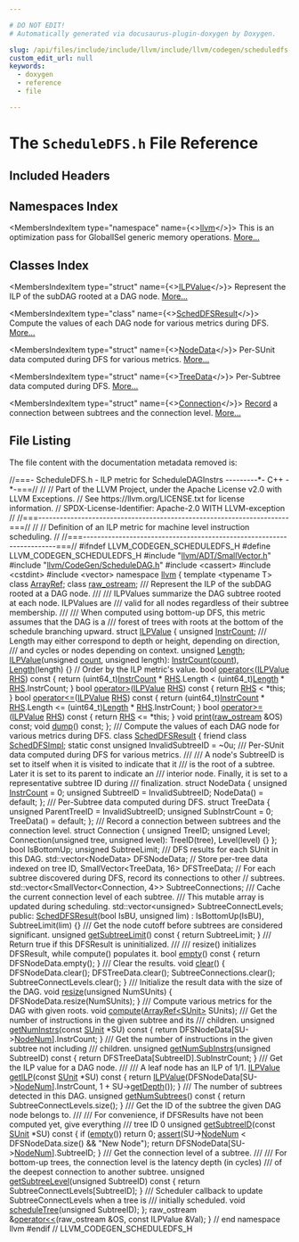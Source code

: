 ```yaml
---

# DO NOT EDIT!
# Automatically generated via docusaurus-plugin-doxygen by Doxygen.

slug: /api/files/include/include/llvm/include/llvm/codegen/scheduledfs-h
custom_edit_url: null
keywords:
  - doxygen
  - reference
  - file

---
```





# The `ScheduleDFS.h` File Reference

<DoxygenPage pluginConfig={pluginConfig}>



## Included Headers

<IncludesList>
<IncludesListItem
  filePath="llvm/ADT/SmallVector.h"
  permalink="/docs/api/files/include/include/llvm/include/llvm/adt/smallvector-h"
  isLocal="true" />
<IncludesListItem
  filePath="llvm/CodeGen/ScheduleDAG.h"
  permalink="/docs/api/files/include/include/llvm/include/llvm/codegen/scheduledag-h"
  isLocal="true" />
<IncludesListItem
  filePath="cassert"
  permalink=""
  isLocal="false" />
<IncludesListItem
  filePath="cstdint"
  permalink=""
  isLocal="false" />
<IncludesListItem
  filePath="vector"
  permalink=""
  isLocal="false" />
</IncludesList>

## Namespaces Index

<MembersIndex>

<MembersIndexItem
  type="namespace"
  name={<><a href="/docs/api/namespaces/llvm">llvm</a></>}>
This is an optimization pass for GlobalISel generic memory operations. <a href="/docs/api/namespaces/llvm/#details">More...</a>
</MembersIndexItem>

</MembersIndex>

## Classes Index

<MembersIndex>

<MembersIndexItem
  type="struct"
  name={<><a href="/docs/api/structs/llvm/ilpvalue">ILPValue</a></>}>
Represent the ILP of the subDAG rooted at a DAG node. <a href="/docs/api/structs/llvm/ilpvalue/#details">More...</a>
</MembersIndexItem>

<MembersIndexItem
  type="class"
  name={<><a href="/docs/api/classes/llvm/scheddfsresult">SchedDFSResult</a></>}>
Compute the values of each DAG node for various metrics during DFS. <a href="/docs/api/classes/llvm/scheddfsresult/#details">More...</a>
</MembersIndexItem>

<MembersIndexItem
  type="struct"
  name={<><a href="/docs/api/structs/llvm/scheddfsresult/nodedata">NodeData</a></>}>
Per-SUnit data computed during DFS for various metrics. <a href="/docs/api/structs/llvm/scheddfsresult/nodedata/#details">More...</a>
</MembersIndexItem>

<MembersIndexItem
  type="struct"
  name={<><a href="/docs/api/structs/llvm/scheddfsresult/treedata">TreeData</a></>}>
Per-Subtree data computed during DFS. <a href="/docs/api/structs/llvm/scheddfsresult/treedata/#details">More...</a>
</MembersIndexItem>

<MembersIndexItem
  type="struct"
  name={<><a href="/docs/api/structs/llvm/scheddfsresult/connection">Connection</a></>}>
<a href="/docs/api/classes/llvm/record">Record</a> a connection between subtrees and the connection level. <a href="/docs/api/structs/llvm/scheddfsresult/connection/#details">More...</a>
</MembersIndexItem>

</MembersIndex>


## File Listing

The file content with the documentation metadata removed is:

<ProgramListing>

<Link id="l00001" /><CodeLine lineNumber="1"><Highlight kind="comment">//===- ScheduleDFS.h - ILP metric for ScheduleDAGInstrs ---------&#42;- C++ -&#42;-===//</Highlight><Highlight kind="normal"></Highlight></CodeLine>
<Link id="l00002" /><CodeLine lineNumber="2"><Highlight kind="normal"></Highlight><Highlight kind="comment">//</Highlight><Highlight kind="normal"></Highlight></CodeLine>
<Link id="l00003" /><CodeLine lineNumber="3"><Highlight kind="normal"></Highlight><Highlight kind="comment">// Part of the LLVM Project, under the Apache License v2.0 with LLVM Exceptions.</Highlight><Highlight kind="normal"></Highlight></CodeLine>
<Link id="l00004" /><CodeLine lineNumber="4"><Highlight kind="normal"></Highlight><Highlight kind="comment">// See https://llvm.org/LICENSE.txt for license information.</Highlight><Highlight kind="normal"></Highlight></CodeLine>
<Link id="l00005" /><CodeLine lineNumber="5"><Highlight kind="normal"></Highlight><Highlight kind="comment">// SPDX-License-Identifier: Apache-2.0 WITH LLVM-exception</Highlight><Highlight kind="normal"></Highlight></CodeLine>
<Link id="l00006" /><CodeLine lineNumber="6"><Highlight kind="normal"></Highlight><Highlight kind="comment">//</Highlight><Highlight kind="normal"></Highlight></CodeLine>
<Link id="l00007" /><CodeLine lineNumber="7"><Highlight kind="normal"></Highlight><Highlight kind="comment">//===----------------------------------------------------------------------===//</Highlight><Highlight kind="normal"></Highlight></CodeLine>
<Link id="l00008" /><CodeLine lineNumber="8"><Highlight kind="normal"></Highlight><Highlight kind="comment">//</Highlight><Highlight kind="normal"></Highlight></CodeLine>
<Link id="l00009" /><CodeLine lineNumber="9"><Highlight kind="normal"></Highlight><Highlight kind="comment">// Definition of an ILP metric for machine level instruction scheduling.</Highlight><Highlight kind="normal"></Highlight></CodeLine>
<Link id="l00010" /><CodeLine lineNumber="10"><Highlight kind="normal"></Highlight><Highlight kind="comment">//</Highlight><Highlight kind="normal"></Highlight></CodeLine>
<Link id="l00011" /><CodeLine lineNumber="11"><Highlight kind="normal"></Highlight><Highlight kind="comment">//===----------------------------------------------------------------------===//</Highlight><Highlight kind="normal"></Highlight></CodeLine>
<Link id="l00012" /><CodeLine lineNumber="12"><Highlight kind="normal"></Highlight></CodeLine>
<Link id="l00013" /><CodeLine lineNumber="13"><Highlight kind="normal"></Highlight><Highlight kind="preprocessor">#ifndef LLVM&#95;CODEGEN&#95;SCHEDULEDFS&#95;H</Highlight><Highlight kind="normal"></Highlight></CodeLine>
<Link id="l00014" /><CodeLine lineNumber="14"><Highlight kind="normal"></Highlight><Highlight kind="preprocessor">#define LLVM&#95;CODEGEN&#95;SCHEDULEDFS&#95;H</Highlight><Highlight kind="normal"></Highlight></CodeLine>
<Link id="l00015" /><CodeLine lineNumber="15"><Highlight kind="normal"></Highlight></CodeLine>
<Link id="l00016" /><CodeLine lineNumber="16"><Highlight kind="normal"></Highlight><Highlight kind="preprocessor">#include &quot;<a href="/docs/api/files/include/include/llvm/include/llvm/adt/smallvector-h">llvm/ADT/SmallVector.h</a>&quot;</Highlight><Highlight kind="normal"></Highlight></CodeLine>
<Link id="l00017" /><CodeLine lineNumber="17"><Highlight kind="normal"></Highlight><Highlight kind="preprocessor">#include &quot;<a href="/docs/api/files/include/include/llvm/include/llvm/codegen/scheduledag-h">llvm/CodeGen/ScheduleDAG.h</a>&quot;</Highlight><Highlight kind="normal"></Highlight></CodeLine>
<Link id="l00018" /><CodeLine lineNumber="18"><Highlight kind="normal"></Highlight><Highlight kind="preprocessor">#include &lt;cassert&gt;</Highlight><Highlight kind="normal"></Highlight></CodeLine>
<Link id="l00019" /><CodeLine lineNumber="19"><Highlight kind="normal"></Highlight><Highlight kind="preprocessor">#include &lt;cstdint&gt;</Highlight><Highlight kind="normal"></Highlight></CodeLine>
<Link id="l00020" /><CodeLine lineNumber="20"><Highlight kind="normal"></Highlight><Highlight kind="preprocessor">#include &lt;vector&gt;</Highlight><Highlight kind="normal"></Highlight></CodeLine>
<Link id="l00021" /><CodeLine lineNumber="21"><Highlight kind="normal"></Highlight></CodeLine>
<Link id="l00022" /><CodeLine lineNumber="22"><Highlight kind="normal"></Highlight><Highlight kind="keyword">namespace </Highlight><Highlight kind="normal"><a href="/docs/api/namespaces/llvm">llvm</a> &#123;</Highlight></CodeLine>
<Link id="l00023" /><CodeLine lineNumber="23"><Highlight kind="normal"></Highlight></CodeLine>
<Link id="l00024" /><CodeLine lineNumber="24"><Highlight kind="normal"></Highlight><Highlight kind="keyword">template</Highlight><Highlight kind="normal"> &lt;</Highlight><Highlight kind="keyword">typename</Highlight><Highlight kind="normal"> T&gt; </Highlight><Highlight kind="keyword">class </Highlight><Highlight kind="normal"><a href="/docs/api/classes/llvm/arrayref">ArrayRef</a>;</Highlight></CodeLine>
<Link id="l00025" /><CodeLine lineNumber="25"><Highlight kind="normal"></Highlight><Highlight kind="keyword">class </Highlight><Highlight kind="normal"><a href="/docs/api/classes/llvm/raw-ostream">raw&#95;ostream</a>;</Highlight></CodeLine>
<Link id="l00026" /><CodeLine lineNumber="26"><Highlight kind="normal"></Highlight><Highlight kind="comment"></Highlight></CodeLine>
<Link id="l00027" /><CodeLine lineNumber="27"><Highlight kind="comment">/// Represent the ILP of the subDAG rooted at a DAG node.</Highlight></CodeLine>
<Link id="l00028" /><CodeLine lineNumber="28"><Highlight kind="comment">///</Highlight></CodeLine>
<Link id="l00029" /><CodeLine lineNumber="29"><Highlight kind="comment">/// ILPValues summarize the DAG subtree rooted at each node. ILPValues are</Highlight></CodeLine>
<Link id="l00030" /><CodeLine lineNumber="30"><Highlight kind="comment">/// valid for all nodes regardless of their subtree membership.</Highlight></CodeLine>
<Link id="l00031" /><CodeLine lineNumber="31"><Highlight kind="comment">///</Highlight></CodeLine>
<Link id="l00032" /><CodeLine lineNumber="32"><Highlight kind="comment">/// When computed using bottom-up DFS, this metric assumes that the DAG is a</Highlight></CodeLine>
<Link id="l00033" /><CodeLine lineNumber="33"><Highlight kind="comment">/// forest of trees with roots at the bottom of the schedule branching upward.</Highlight><Highlight kind="normal"></Highlight></CodeLine>
<Link id="l00034" /><CodeLine lineNumber="34" lineLink="/docs/api/structs/llvm/ilpvalue"><Highlight kind="normal"></Highlight><Highlight kind="keyword">struct </Highlight><Highlight kind="normal"><a href="/docs/api/structs/llvm/ilpvalue/#a5a43de3ddd722270a256a87a513c6fb2">ILPValue</a> &#123;</Highlight></CodeLine>
<Link id="l00035" /><CodeLine lineNumber="35" lineLink="/docs/api/structs/llvm/ilpvalue/#adc40db1d4327d54c401f118309d6273a"><Highlight kind="normal">  </Highlight><Highlight kind="keywordtype">unsigned</Highlight><Highlight kind="normal"> <a href="/docs/api/structs/llvm/ilpvalue/#adc40db1d4327d54c401f118309d6273a">InstrCount</a>;</Highlight><Highlight kind="comment"></Highlight></CodeLine>
<Link id="l00036" /><CodeLine lineNumber="36"><Highlight kind="comment">  /// Length may either correspond to depth or height, depending on direction,</Highlight></CodeLine>
<Link id="l00037" /><CodeLine lineNumber="37"><Highlight kind="comment">  /// and cycles or nodes depending on context.</Highlight><Highlight kind="normal"></Highlight></CodeLine>
<Link id="l00038" /><CodeLine lineNumber="38" lineLink="/docs/api/structs/llvm/ilpvalue/#a11a9c5cf8b43a32aa10801e4e0d7427d"><Highlight kind="normal">  </Highlight><Highlight kind="keywordtype">unsigned</Highlight><Highlight kind="normal"> <a href="/docs/api/structs/llvm/ilpvalue/#a11a9c5cf8b43a32aa10801e4e0d7427d">Length</a>;</Highlight></CodeLine>
<Link id="l00039" /><CodeLine lineNumber="39"><Highlight kind="normal"></Highlight></CodeLine>
<Link id="l00040" /><CodeLine lineNumber="40" lineLink="/docs/api/structs/llvm/ilpvalue/#a5a43de3ddd722270a256a87a513c6fb2"><Highlight kind="normal">  <a href="/docs/api/structs/llvm/ilpvalue/#a5a43de3ddd722270a256a87a513c6fb2">ILPValue</a>(</Highlight><Highlight kind="keywordtype">unsigned</Highlight><Highlight kind="normal"> <a href="/docs/api/namespaces/llvm/#ab1772fd431decccb7926d484ea223db7">count</a>, </Highlight><Highlight kind="keywordtype">unsigned</Highlight><Highlight kind="normal"> length):</Highlight></CodeLine>
<Link id="l00041" /><CodeLine lineNumber="41"><Highlight kind="normal">    <a href="/docs/api/structs/llvm/ilpvalue/#adc40db1d4327d54c401f118309d6273a">InstrCount</a>(<a href="/docs/api/namespaces/llvm/#ab1772fd431decccb7926d484ea223db7">count</a>), <a href="/docs/api/structs/llvm/ilpvalue/#a11a9c5cf8b43a32aa10801e4e0d7427d">Length</a>(length) &#123;&#125;</Highlight></CodeLine>
<Link id="l00042" /><CodeLine lineNumber="42"><Highlight kind="normal"></Highlight></CodeLine>
<Link id="l00043" /><CodeLine lineNumber="43"><Highlight kind="normal">  </Highlight><Highlight kind="comment">// Order by the ILP metric&#39;s value.</Highlight><Highlight kind="normal"></Highlight></CodeLine>
<Link id="l00044" /><CodeLine lineNumber="44" lineLink="/docs/api/structs/llvm/ilpvalue/#a07f69c54ea482df17e857dcfb8beefe2"><Highlight kind="normal">  </Highlight><Highlight kind="keywordtype">bool</Highlight><Highlight kind="normal"> <a href="/docs/api/structs/llvm/ilpvalue/#a07f69c54ea482df17e857dcfb8beefe2">operator&lt;</a>(<a href="/docs/api/structs/llvm/ilpvalue/#a5a43de3ddd722270a256a87a513c6fb2">ILPValue</a> <a href="/docs/api/files/lib/lib/target/lib/target/x86/x86partialreduction-cpp/#a87b8bfbbe9d8f7146d7f20a5fb42efd0">RHS</a>)</Highlight><Highlight kind="keyword"> const </Highlight><Highlight kind="normal">&#123;</Highlight></CodeLine>
<Link id="l00045" /><CodeLine lineNumber="45"><Highlight kind="normal">    </Highlight><Highlight kind="keywordflow">return</Highlight><Highlight kind="normal"> (uint64&#95;t)<a href="/docs/api/structs/llvm/ilpvalue/#adc40db1d4327d54c401f118309d6273a">InstrCount</a> &#42; <a href="/docs/api/files/lib/lib/target/lib/target/x86/x86partialreduction-cpp/#a87b8bfbbe9d8f7146d7f20a5fb42efd0">RHS</a>.Length</Highlight></CodeLine>
<Link id="l00046" /><CodeLine lineNumber="46"><Highlight kind="normal">      &lt; (uint64&#95;t)<a href="/docs/api/structs/llvm/ilpvalue/#a11a9c5cf8b43a32aa10801e4e0d7427d">Length</a> &#42; <a href="/docs/api/files/lib/lib/target/lib/target/x86/x86partialreduction-cpp/#a87b8bfbbe9d8f7146d7f20a5fb42efd0">RHS</a>.InstrCount;</Highlight></CodeLine>
<Link id="l00047" /><CodeLine lineNumber="47"><Highlight kind="normal">  &#125;</Highlight></CodeLine>
<Link id="l00048" /><CodeLine lineNumber="48" lineLink="/docs/api/structs/llvm/ilpvalue/#abffe08b0b41ced0b8dcd45ee534fe8f2"><Highlight kind="normal">  </Highlight><Highlight kind="keywordtype">bool</Highlight><Highlight kind="normal"> <a href="/docs/api/structs/llvm/ilpvalue/#abffe08b0b41ced0b8dcd45ee534fe8f2">operator&gt;</a>(<a href="/docs/api/structs/llvm/ilpvalue/#a5a43de3ddd722270a256a87a513c6fb2">ILPValue</a> <a href="/docs/api/files/lib/lib/target/lib/target/x86/x86partialreduction-cpp/#a87b8bfbbe9d8f7146d7f20a5fb42efd0">RHS</a>)</Highlight><Highlight kind="keyword"> const </Highlight><Highlight kind="normal">&#123;</Highlight></CodeLine>
<Link id="l00049" /><CodeLine lineNumber="49"><Highlight kind="normal">    </Highlight><Highlight kind="keywordflow">return</Highlight><Highlight kind="normal"> <a href="/docs/api/files/lib/lib/target/lib/target/x86/x86partialreduction-cpp/#a87b8bfbbe9d8f7146d7f20a5fb42efd0">RHS</a> &lt; &#42;</Highlight><Highlight kind="keyword">this</Highlight><Highlight kind="normal">;</Highlight></CodeLine>
<Link id="l00050" /><CodeLine lineNumber="50"><Highlight kind="normal">  &#125;</Highlight></CodeLine>
<Link id="l00051" /><CodeLine lineNumber="51" lineLink="/docs/api/structs/llvm/ilpvalue/#a15bfbc3d6b52ea9beb968635c955328a"><Highlight kind="normal">  </Highlight><Highlight kind="keywordtype">bool</Highlight><Highlight kind="normal"> <a href="/docs/api/structs/llvm/ilpvalue/#a15bfbc3d6b52ea9beb968635c955328a">operator&lt;=</a>(<a href="/docs/api/structs/llvm/ilpvalue/#a5a43de3ddd722270a256a87a513c6fb2">ILPValue</a> <a href="/docs/api/files/lib/lib/target/lib/target/x86/x86partialreduction-cpp/#a87b8bfbbe9d8f7146d7f20a5fb42efd0">RHS</a>)</Highlight><Highlight kind="keyword"> const </Highlight><Highlight kind="normal">&#123;</Highlight></CodeLine>
<Link id="l00052" /><CodeLine lineNumber="52"><Highlight kind="normal">    </Highlight><Highlight kind="keywordflow">return</Highlight><Highlight kind="normal"> (uint64&#95;t)<a href="/docs/api/structs/llvm/ilpvalue/#adc40db1d4327d54c401f118309d6273a">InstrCount</a> &#42; <a href="/docs/api/files/lib/lib/target/lib/target/x86/x86partialreduction-cpp/#a87b8bfbbe9d8f7146d7f20a5fb42efd0">RHS</a>.Length</Highlight></CodeLine>
<Link id="l00053" /><CodeLine lineNumber="53"><Highlight kind="normal">      &lt;= (uint64&#95;t)<a href="/docs/api/structs/llvm/ilpvalue/#a11a9c5cf8b43a32aa10801e4e0d7427d">Length</a> &#42; <a href="/docs/api/files/lib/lib/target/lib/target/x86/x86partialreduction-cpp/#a87b8bfbbe9d8f7146d7f20a5fb42efd0">RHS</a>.InstrCount;</Highlight></CodeLine>
<Link id="l00054" /><CodeLine lineNumber="54"><Highlight kind="normal">  &#125;</Highlight></CodeLine>
<Link id="l00055" /><CodeLine lineNumber="55" lineLink="/docs/api/structs/llvm/ilpvalue/#a2034fa92ac1dd565e1c6c6ce8020965e"><Highlight kind="normal">  </Highlight><Highlight kind="keywordtype">bool</Highlight><Highlight kind="normal"> <a href="/docs/api/structs/llvm/ilpvalue/#a2034fa92ac1dd565e1c6c6ce8020965e">operator&gt;=</a>(<a href="/docs/api/structs/llvm/ilpvalue/#a5a43de3ddd722270a256a87a513c6fb2">ILPValue</a> <a href="/docs/api/files/lib/lib/target/lib/target/x86/x86partialreduction-cpp/#a87b8bfbbe9d8f7146d7f20a5fb42efd0">RHS</a>)</Highlight><Highlight kind="keyword"> const </Highlight><Highlight kind="normal">&#123;</Highlight></CodeLine>
<Link id="l00056" /><CodeLine lineNumber="56"><Highlight kind="normal">    </Highlight><Highlight kind="keywordflow">return</Highlight><Highlight kind="normal"> <a href="/docs/api/files/lib/lib/target/lib/target/x86/x86partialreduction-cpp/#a87b8bfbbe9d8f7146d7f20a5fb42efd0">RHS</a> &lt;= &#42;</Highlight><Highlight kind="keyword">this</Highlight><Highlight kind="normal">;</Highlight></CodeLine>
<Link id="l00057" /><CodeLine lineNumber="57"><Highlight kind="normal">  &#125;</Highlight></CodeLine>
<Link id="l00058" /><CodeLine lineNumber="58"><Highlight kind="normal"></Highlight></CodeLine>
<Link id="l00059" /><CodeLine lineNumber="59"><Highlight kind="normal">  </Highlight><Highlight kind="keywordtype">void</Highlight><Highlight kind="normal"> <a href="/docs/api/structs/llvm/ilpvalue/#a66e49dcd600dc169a7b3d36298e9e311">print</a>(<a href="/docs/api/classes/llvm/raw-ostream">raw&#95;ostream</a> &amp;OS) </Highlight><Highlight kind="keyword">const</Highlight><Highlight kind="normal">;</Highlight></CodeLine>
<Link id="l00060" /><CodeLine lineNumber="60"><Highlight kind="normal"></Highlight></CodeLine>
<Link id="l00061" /><CodeLine lineNumber="61"><Highlight kind="normal">  </Highlight><Highlight kind="keywordtype">void</Highlight><Highlight kind="normal"> <a href="/docs/api/structs/llvm/ilpvalue/#a2d4e7eb6e7c6d7dad1e3906d0e72cba7">dump</a>() </Highlight><Highlight kind="keyword">const</Highlight><Highlight kind="normal">;</Highlight></CodeLine>
<Link id="l00062" /><CodeLine lineNumber="62"><Highlight kind="normal">&#125;;</Highlight></CodeLine>
<Link id="l00063" /><CodeLine lineNumber="63"><Highlight kind="normal"></Highlight><Highlight kind="comment"></Highlight></CodeLine>
<Link id="l00064" /><CodeLine lineNumber="64"><Highlight kind="comment">/// Compute the values of each DAG node for various metrics during DFS.</Highlight><Highlight kind="normal"></Highlight></CodeLine>
<Link id="l00065" /><CodeLine lineNumber="65" lineLink="/docs/api/classes/llvm/scheddfsresult"><Highlight kind="normal"></Highlight><Highlight kind="keyword">class </Highlight><Highlight kind="normal"><a href="/docs/api/classes/llvm/scheddfsresult/#a2e72c4918a14651c0a74efe617195229">SchedDFSResult</a> &#123;</Highlight></CodeLine>
<Link id="l00066" /><CodeLine lineNumber="66" lineLink="/docs/api/classes/llvm/scheddfsresult/#a4450410892c5617bf65b229c3ecc2132"><Highlight kind="normal">  </Highlight><Highlight kind="keyword">friend</Highlight><Highlight kind="normal"> </Highlight><Highlight kind="keyword">class </Highlight><Highlight kind="normal"><a href="/docs/api/classes/llvm/scheddfsresult/#a4450410892c5617bf65b229c3ecc2132">SchedDFSImpl</a>;</Highlight></CodeLine>
<Link id="l00067" /><CodeLine lineNumber="67"><Highlight kind="normal"></Highlight></CodeLine>
<Link id="l00068" /><CodeLine lineNumber="68"><Highlight kind="normal">  </Highlight><Highlight kind="keyword">static</Highlight><Highlight kind="normal"> </Highlight><Highlight kind="keyword">const</Highlight><Highlight kind="normal"> </Highlight><Highlight kind="keywordtype">unsigned</Highlight><Highlight kind="normal"> InvalidSubtreeID = ~0u;</Highlight></CodeLine>
<Link id="l00069" /><CodeLine lineNumber="69"><Highlight kind="normal"></Highlight><Highlight kind="comment"></Highlight></CodeLine>
<Link id="l00070" /><CodeLine lineNumber="70"><Highlight kind="comment">  /// Per-SUnit data computed during DFS for various metrics.</Highlight></CodeLine>
<Link id="l00071" /><CodeLine lineNumber="71"><Highlight kind="comment">  ///</Highlight></CodeLine>
<Link id="l00072" /><CodeLine lineNumber="72"><Highlight kind="comment">  /// A node&#39;s SubtreeID is set to itself when it is visited to indicate that it</Highlight></CodeLine>
<Link id="l00073" /><CodeLine lineNumber="73"><Highlight kind="comment">  /// is the root of a subtree. Later it is set to its parent to indicate an</Highlight></CodeLine>
<Link id="l00074" /><CodeLine lineNumber="74"><Highlight kind="comment">  /// interior node. Finally, it is set to a representative subtree ID during</Highlight></CodeLine>
<Link id="l00075" /><CodeLine lineNumber="75"><Highlight kind="comment">  /// finalization.</Highlight><Highlight kind="normal"></Highlight></CodeLine>
<Link id="l00076" /><CodeLine lineNumber="76"><Highlight kind="normal">  </Highlight><Highlight kind="keyword">struct </Highlight><Highlight kind="normal">NodeData &#123;</Highlight></CodeLine>
<Link id="l00077" /><CodeLine lineNumber="77"><Highlight kind="normal">    </Highlight><Highlight kind="keywordtype">unsigned</Highlight><Highlight kind="normal"> <a href="/docs/api/files/lib/lib/codegen/dfapacketizer-cpp/#acc16edf21eddec420cd4b27adb3111c6">InstrCount</a> = 0;</Highlight></CodeLine>
<Link id="l00078" /><CodeLine lineNumber="78"><Highlight kind="normal">    </Highlight><Highlight kind="keywordtype">unsigned</Highlight><Highlight kind="normal"> SubtreeID = InvalidSubtreeID;</Highlight></CodeLine>
<Link id="l00079" /><CodeLine lineNumber="79"><Highlight kind="normal"></Highlight></CodeLine>
<Link id="l00080" /><CodeLine lineNumber="80"><Highlight kind="normal">    NodeData() = </Highlight><Highlight kind="keywordflow">default</Highlight><Highlight kind="normal">;</Highlight></CodeLine>
<Link id="l00081" /><CodeLine lineNumber="81"><Highlight kind="normal">  &#125;;</Highlight></CodeLine>
<Link id="l00082" /><CodeLine lineNumber="82"><Highlight kind="normal"></Highlight><Highlight kind="comment"></Highlight></CodeLine>
<Link id="l00083" /><CodeLine lineNumber="83"><Highlight kind="comment">  /// Per-Subtree data computed during DFS.</Highlight><Highlight kind="normal"></Highlight></CodeLine>
<Link id="l00084" /><CodeLine lineNumber="84"><Highlight kind="normal">  </Highlight><Highlight kind="keyword">struct </Highlight><Highlight kind="normal">TreeData &#123;</Highlight></CodeLine>
<Link id="l00085" /><CodeLine lineNumber="85"><Highlight kind="normal">    </Highlight><Highlight kind="keywordtype">unsigned</Highlight><Highlight kind="normal"> ParentTreeID = InvalidSubtreeID;</Highlight></CodeLine>
<Link id="l00086" /><CodeLine lineNumber="86"><Highlight kind="normal">    </Highlight><Highlight kind="keywordtype">unsigned</Highlight><Highlight kind="normal"> SubInstrCount = 0;</Highlight></CodeLine>
<Link id="l00087" /><CodeLine lineNumber="87"><Highlight kind="normal"></Highlight></CodeLine>
<Link id="l00088" /><CodeLine lineNumber="88"><Highlight kind="normal">    TreeData() = </Highlight><Highlight kind="keywordflow">default</Highlight><Highlight kind="normal">;</Highlight></CodeLine>
<Link id="l00089" /><CodeLine lineNumber="89"><Highlight kind="normal">  &#125;;</Highlight></CodeLine>
<Link id="l00090" /><CodeLine lineNumber="90"><Highlight kind="normal"></Highlight><Highlight kind="comment"></Highlight></CodeLine>
<Link id="l00091" /><CodeLine lineNumber="91"><Highlight kind="comment">  /// Record a connection between subtrees and the connection level.</Highlight><Highlight kind="normal"></Highlight></CodeLine>
<Link id="l00092" /><CodeLine lineNumber="92"><Highlight kind="normal">  </Highlight><Highlight kind="keyword">struct </Highlight><Highlight kind="normal">Connection &#123;</Highlight></CodeLine>
<Link id="l00093" /><CodeLine lineNumber="93"><Highlight kind="normal">    </Highlight><Highlight kind="keywordtype">unsigned</Highlight><Highlight kind="normal"> TreeID;</Highlight></CodeLine>
<Link id="l00094" /><CodeLine lineNumber="94"><Highlight kind="normal">    </Highlight><Highlight kind="keywordtype">unsigned</Highlight><Highlight kind="normal"> Level;</Highlight></CodeLine>
<Link id="l00095" /><CodeLine lineNumber="95"><Highlight kind="normal"></Highlight></CodeLine>
<Link id="l00096" /><CodeLine lineNumber="96"><Highlight kind="normal">    Connection(</Highlight><Highlight kind="keywordtype">unsigned</Highlight><Highlight kind="normal"> tree, </Highlight><Highlight kind="keywordtype">unsigned</Highlight><Highlight kind="normal"> level): TreeID(tree), Level(level) &#123;&#125;</Highlight></CodeLine>
<Link id="l00097" /><CodeLine lineNumber="97"><Highlight kind="normal">  &#125;;</Highlight></CodeLine>
<Link id="l00098" /><CodeLine lineNumber="98"><Highlight kind="normal"></Highlight></CodeLine>
<Link id="l00099" /><CodeLine lineNumber="99"><Highlight kind="normal">  </Highlight><Highlight kind="keywordtype">bool</Highlight><Highlight kind="normal"> IsBottomUp;</Highlight></CodeLine>
<Link id="l00100" /><CodeLine lineNumber="100"><Highlight kind="normal">  </Highlight><Highlight kind="keywordtype">unsigned</Highlight><Highlight kind="normal"> SubtreeLimit;</Highlight><Highlight kind="comment"></Highlight></CodeLine>
<Link id="l00101" /><CodeLine lineNumber="101"><Highlight kind="comment">  /// DFS results for each SUnit in this DAG.</Highlight><Highlight kind="normal"></Highlight></CodeLine>
<Link id="l00102" /><CodeLine lineNumber="102"><Highlight kind="normal">  std::vector&lt;NodeData&gt; DFSNodeData;</Highlight></CodeLine>
<Link id="l00103" /><CodeLine lineNumber="103"><Highlight kind="normal"></Highlight></CodeLine>
<Link id="l00104" /><CodeLine lineNumber="104"><Highlight kind="normal">  </Highlight><Highlight kind="comment">// Store per-tree data indexed on tree ID,</Highlight><Highlight kind="normal"></Highlight></CodeLine>
<Link id="l00105" /><CodeLine lineNumber="105"><Highlight kind="normal">  SmallVector&lt;TreeData, 16&gt; DFSTreeData;</Highlight></CodeLine>
<Link id="l00106" /><CodeLine lineNumber="106"><Highlight kind="normal"></Highlight></CodeLine>
<Link id="l00107" /><CodeLine lineNumber="107"><Highlight kind="normal">  </Highlight><Highlight kind="comment">// For each subtree discovered during DFS, record its connections to other</Highlight><Highlight kind="normal"></Highlight></CodeLine>
<Link id="l00108" /><CodeLine lineNumber="108"><Highlight kind="normal">  </Highlight><Highlight kind="comment">// subtrees.</Highlight><Highlight kind="normal"></Highlight></CodeLine>
<Link id="l00109" /><CodeLine lineNumber="109"><Highlight kind="normal">  std::vector&lt;SmallVector&lt;Connection, 4&gt;&gt; SubtreeConnections;</Highlight></CodeLine>
<Link id="l00110" /><CodeLine lineNumber="110"><Highlight kind="normal"></Highlight><Highlight kind="comment"></Highlight></CodeLine>
<Link id="l00111" /><CodeLine lineNumber="111"><Highlight kind="comment">  /// Cache the current connection level of each subtree.</Highlight></CodeLine>
<Link id="l00112" /><CodeLine lineNumber="112"><Highlight kind="comment">  /// This mutable array is updated during scheduling.</Highlight><Highlight kind="normal"></Highlight></CodeLine>
<Link id="l00113" /><CodeLine lineNumber="113"><Highlight kind="normal">  std::vector&lt;unsigned&gt; SubtreeConnectLevels;</Highlight></CodeLine>
<Link id="l00114" /><CodeLine lineNumber="114"><Highlight kind="normal"></Highlight></CodeLine>
<Link id="l00115" /><CodeLine lineNumber="115"><Highlight kind="normal"></Highlight><Highlight kind="keyword">public</Highlight><Highlight kind="normal">:</Highlight></CodeLine>
<Link id="l00116" /><CodeLine lineNumber="116" lineLink="/docs/api/classes/llvm/scheddfsresult/#a2e72c4918a14651c0a74efe617195229"><Highlight kind="normal">  <a href="/docs/api/classes/llvm/scheddfsresult/#a2e72c4918a14651c0a74efe617195229">SchedDFSResult</a>(</Highlight><Highlight kind="keywordtype">bool</Highlight><Highlight kind="normal"> IsBU, </Highlight><Highlight kind="keywordtype">unsigned</Highlight><Highlight kind="normal"> lim)</Highlight></CodeLine>
<Link id="l00117" /><CodeLine lineNumber="117"><Highlight kind="normal">    : IsBottomUp(IsBU), SubtreeLimit(lim) &#123;&#125;</Highlight></CodeLine>
<Link id="l00118" /><CodeLine lineNumber="118"><Highlight kind="normal"></Highlight><Highlight kind="comment"></Highlight></CodeLine>
<Link id="l00119" /><CodeLine lineNumber="119"><Highlight kind="comment">  /// Get the node cutoff before subtrees are considered significant.</Highlight><Highlight kind="normal"></Highlight></CodeLine>
<Link id="l00120" /><CodeLine lineNumber="120" lineLink="/docs/api/classes/llvm/scheddfsresult/#a521d81a2aa85c7e2f1459426dc394d34"><Highlight kind="normal">  </Highlight><Highlight kind="keywordtype">unsigned</Highlight><Highlight kind="normal"> <a href="/docs/api/classes/llvm/scheddfsresult/#a521d81a2aa85c7e2f1459426dc394d34">getSubtreeLimit</a>()</Highlight><Highlight kind="keyword"> const </Highlight><Highlight kind="normal">&#123; </Highlight><Highlight kind="keywordflow">return</Highlight><Highlight kind="normal"> SubtreeLimit; &#125;</Highlight></CodeLine>
<Link id="l00121" /><CodeLine lineNumber="121"><Highlight kind="normal"></Highlight><Highlight kind="comment"></Highlight></CodeLine>
<Link id="l00122" /><CodeLine lineNumber="122"><Highlight kind="comment">  /// Return true if this DFSResult is uninitialized.</Highlight></CodeLine>
<Link id="l00123" /><CodeLine lineNumber="123"><Highlight kind="comment">  ///</Highlight></CodeLine>
<Link id="l00124" /><CodeLine lineNumber="124"><Highlight kind="comment">  /// resize() initializes DFSResult, while compute() populates it.</Highlight><Highlight kind="normal"></Highlight></CodeLine>
<Link id="l00125" /><CodeLine lineNumber="125" lineLink="/docs/api/classes/llvm/scheddfsresult/#a6f68ec6a70379c6574c1923f2aa362e3"><Highlight kind="normal">  </Highlight><Highlight kind="keywordtype">bool</Highlight><Highlight kind="normal"> <a href="/docs/api/classes/llvm/scheddfsresult/#a6f68ec6a70379c6574c1923f2aa362e3">empty</a>()</Highlight><Highlight kind="keyword"> const </Highlight><Highlight kind="normal">&#123; </Highlight><Highlight kind="keywordflow">return</Highlight><Highlight kind="normal"> DFSNodeData.empty(); &#125;</Highlight></CodeLine>
<Link id="l00126" /><CodeLine lineNumber="126"><Highlight kind="normal"></Highlight><Highlight kind="comment"></Highlight></CodeLine>
<Link id="l00127" /><CodeLine lineNumber="127"><Highlight kind="comment">  /// Clear the results.</Highlight><Highlight kind="normal"></Highlight></CodeLine>
<Link id="l00128" /><CodeLine lineNumber="128" lineLink="/docs/api/classes/llvm/scheddfsresult/#a4ea487aa2ae12cc1f0bf755bda17546a"><Highlight kind="normal">  </Highlight><Highlight kind="keywordtype">void</Highlight><Highlight kind="normal"> <a href="/docs/api/classes/llvm/scheddfsresult/#a4ea487aa2ae12cc1f0bf755bda17546a">clear</a>() &#123;</Highlight></CodeLine>
<Link id="l00129" /><CodeLine lineNumber="129"><Highlight kind="normal">    DFSNodeData.clear();</Highlight></CodeLine>
<Link id="l00130" /><CodeLine lineNumber="130"><Highlight kind="normal">    DFSTreeData.clear();</Highlight></CodeLine>
<Link id="l00131" /><CodeLine lineNumber="131"><Highlight kind="normal">    SubtreeConnections.clear();</Highlight></CodeLine>
<Link id="l00132" /><CodeLine lineNumber="132"><Highlight kind="normal">    SubtreeConnectLevels.clear();</Highlight></CodeLine>
<Link id="l00133" /><CodeLine lineNumber="133"><Highlight kind="normal">  &#125;</Highlight></CodeLine>
<Link id="l00134" /><CodeLine lineNumber="134"><Highlight kind="normal"></Highlight><Highlight kind="comment"></Highlight></CodeLine>
<Link id="l00135" /><CodeLine lineNumber="135"><Highlight kind="comment">  /// Initialize the result data with the size of the DAG.</Highlight><Highlight kind="normal"></Highlight></CodeLine>
<Link id="l00136" /><CodeLine lineNumber="136" lineLink="/docs/api/classes/llvm/scheddfsresult/#ac89bf3172a045a4c074f93f83fe4b278"><Highlight kind="normal">  </Highlight><Highlight kind="keywordtype">void</Highlight><Highlight kind="normal"> <a href="/docs/api/classes/llvm/scheddfsresult/#ac89bf3172a045a4c074f93f83fe4b278">resize</a>(</Highlight><Highlight kind="keywordtype">unsigned</Highlight><Highlight kind="normal"> NumSUnits) &#123;</Highlight></CodeLine>
<Link id="l00137" /><CodeLine lineNumber="137"><Highlight kind="normal">    DFSNodeData.resize(NumSUnits);</Highlight></CodeLine>
<Link id="l00138" /><CodeLine lineNumber="138"><Highlight kind="normal">  &#125;</Highlight></CodeLine>
<Link id="l00139" /><CodeLine lineNumber="139"><Highlight kind="normal"></Highlight><Highlight kind="comment"></Highlight></CodeLine>
<Link id="l00140" /><CodeLine lineNumber="140"><Highlight kind="comment">  /// Compute various metrics for the DAG with given roots.</Highlight><Highlight kind="normal"></Highlight></CodeLine>
<Link id="l00141" /><CodeLine lineNumber="141"><Highlight kind="normal">  </Highlight><Highlight kind="keywordtype">void</Highlight><Highlight kind="normal"> <a href="/docs/api/classes/llvm/scheddfsresult/#a788b324b6deb10dfbafa68a351b11c79">compute</a>(<a href="/docs/api/classes/llvm/arrayref">ArrayRef&lt;SUnit&gt;</a> SUnits);</Highlight></CodeLine>
<Link id="l00142" /><CodeLine lineNumber="142"><Highlight kind="normal"></Highlight><Highlight kind="comment"></Highlight></CodeLine>
<Link id="l00143" /><CodeLine lineNumber="143"><Highlight kind="comment">  /// Get the number of instructions in the given subtree and its</Highlight></CodeLine>
<Link id="l00144" /><CodeLine lineNumber="144"><Highlight kind="comment">  /// children.</Highlight><Highlight kind="normal"></Highlight></CodeLine>
<Link id="l00145" /><CodeLine lineNumber="145" lineLink="/docs/api/classes/llvm/scheddfsresult/#a1bd5822bcf45690f998c2fd86a092ced"><Highlight kind="normal">  </Highlight><Highlight kind="keywordtype">unsigned</Highlight><Highlight kind="normal"> <a href="/docs/api/classes/llvm/scheddfsresult/#a1bd5822bcf45690f998c2fd86a092ced">getNumInstrs</a>(</Highlight><Highlight kind="keyword">const</Highlight><Highlight kind="normal"> <a href="/docs/api/classes/llvm/sunit">SUnit</a> &#42;SU)</Highlight><Highlight kind="keyword"> const </Highlight><Highlight kind="normal">&#123;</Highlight></CodeLine>
<Link id="l00146" /><CodeLine lineNumber="146"><Highlight kind="normal">    </Highlight><Highlight kind="keywordflow">return</Highlight><Highlight kind="normal"> DFSNodeData&#91;SU-&gt;<a href="/docs/api/classes/llvm/sunit/#a3f708b119627541f144d703a1d183202">NodeNum</a>&#93;.InstrCount;</Highlight></CodeLine>
<Link id="l00147" /><CodeLine lineNumber="147"><Highlight kind="normal">  &#125;</Highlight></CodeLine>
<Link id="l00148" /><CodeLine lineNumber="148"><Highlight kind="normal"></Highlight><Highlight kind="comment"></Highlight></CodeLine>
<Link id="l00149" /><CodeLine lineNumber="149"><Highlight kind="comment">  /// Get the number of instructions in the given subtree not including</Highlight></CodeLine>
<Link id="l00150" /><CodeLine lineNumber="150"><Highlight kind="comment">  /// children.</Highlight><Highlight kind="normal"></Highlight></CodeLine>
<Link id="l00151" /><CodeLine lineNumber="151" lineLink="/docs/api/classes/llvm/scheddfsresult/#a132dfc61f715f7e7980c1372f0c28c2c"><Highlight kind="normal">  </Highlight><Highlight kind="keywordtype">unsigned</Highlight><Highlight kind="normal"> <a href="/docs/api/classes/llvm/scheddfsresult/#a132dfc61f715f7e7980c1372f0c28c2c">getNumSubInstrs</a>(</Highlight><Highlight kind="keywordtype">unsigned</Highlight><Highlight kind="normal"> SubtreeID)</Highlight><Highlight kind="keyword"> const </Highlight><Highlight kind="normal">&#123;</Highlight></CodeLine>
<Link id="l00152" /><CodeLine lineNumber="152"><Highlight kind="normal">    </Highlight><Highlight kind="keywordflow">return</Highlight><Highlight kind="normal"> DFSTreeData&#91;SubtreeID&#93;.SubInstrCount;</Highlight></CodeLine>
<Link id="l00153" /><CodeLine lineNumber="153"><Highlight kind="normal">  &#125;</Highlight></CodeLine>
<Link id="l00154" /><CodeLine lineNumber="154"><Highlight kind="normal"></Highlight><Highlight kind="comment"></Highlight></CodeLine>
<Link id="l00155" /><CodeLine lineNumber="155"><Highlight kind="comment">  /// Get the ILP value for a DAG node.</Highlight></CodeLine>
<Link id="l00156" /><CodeLine lineNumber="156"><Highlight kind="comment">  ///</Highlight></CodeLine>
<Link id="l00157" /><CodeLine lineNumber="157"><Highlight kind="comment">  /// A leaf node has an ILP of 1/1.</Highlight><Highlight kind="normal"></Highlight></CodeLine>
<Link id="l00158" /><CodeLine lineNumber="158" lineLink="/docs/api/classes/llvm/scheddfsresult/#a5269b7fe10c17e55d827eaf49ab3f2c8"><Highlight kind="normal">  <a href="/docs/api/structs/llvm/ilpvalue">ILPValue</a> <a href="/docs/api/classes/llvm/scheddfsresult/#a5269b7fe10c17e55d827eaf49ab3f2c8">getILP</a>(</Highlight><Highlight kind="keyword">const</Highlight><Highlight kind="normal"> <a href="/docs/api/classes/llvm/sunit">SUnit</a> &#42;SU)</Highlight><Highlight kind="keyword"> const </Highlight><Highlight kind="normal">&#123;</Highlight></CodeLine>
<Link id="l00159" /><CodeLine lineNumber="159"><Highlight kind="normal">    </Highlight><Highlight kind="keywordflow">return</Highlight><Highlight kind="normal"> <a href="/docs/api/structs/llvm/ilpvalue">ILPValue</a>(DFSNodeData&#91;SU-&gt;<a href="/docs/api/classes/llvm/sunit/#a3f708b119627541f144d703a1d183202">NodeNum</a>&#93;.InstrCount, 1 + SU-&gt;<a href="/docs/api/classes/llvm/sunit/#a8926b25df7254ba2730fa5d7ec139862">getDepth</a>());</Highlight></CodeLine>
<Link id="l00160" /><CodeLine lineNumber="160"><Highlight kind="normal">  &#125;</Highlight></CodeLine>
<Link id="l00161" /><CodeLine lineNumber="161"><Highlight kind="normal"></Highlight><Highlight kind="comment"></Highlight></CodeLine>
<Link id="l00162" /><CodeLine lineNumber="162"><Highlight kind="comment">  /// The number of subtrees detected in this DAG.</Highlight><Highlight kind="normal"></Highlight></CodeLine>
<Link id="l00163" /><CodeLine lineNumber="163" lineLink="/docs/api/classes/llvm/scheddfsresult/#a7be745f928b7be1757972852e72e082e"><Highlight kind="normal">  </Highlight><Highlight kind="keywordtype">unsigned</Highlight><Highlight kind="normal"> <a href="/docs/api/classes/llvm/scheddfsresult/#a7be745f928b7be1757972852e72e082e">getNumSubtrees</a>()</Highlight><Highlight kind="keyword"> const </Highlight><Highlight kind="normal">&#123; </Highlight><Highlight kind="keywordflow">return</Highlight><Highlight kind="normal"> SubtreeConnectLevels.size(); &#125;</Highlight></CodeLine>
<Link id="l00164" /><CodeLine lineNumber="164"><Highlight kind="normal"></Highlight><Highlight kind="comment"></Highlight></CodeLine>
<Link id="l00165" /><CodeLine lineNumber="165"><Highlight kind="comment">  /// Get the ID of the subtree the given DAG node belongs to.</Highlight></CodeLine>
<Link id="l00166" /><CodeLine lineNumber="166"><Highlight kind="comment">  ///</Highlight></CodeLine>
<Link id="l00167" /><CodeLine lineNumber="167"><Highlight kind="comment">  /// For convenience, if DFSResults have not been computed yet, give everything</Highlight></CodeLine>
<Link id="l00168" /><CodeLine lineNumber="168"><Highlight kind="comment">  /// tree ID 0</Highlight><Highlight kind="normal"></Highlight></CodeLine>
<Link id="l00169" /><CodeLine lineNumber="169" lineLink="/docs/api/classes/llvm/scheddfsresult/#a2b2b597b59be28845565af32824bc8ed"><Highlight kind="normal">  </Highlight><Highlight kind="keywordtype">unsigned</Highlight><Highlight kind="normal"> <a href="/docs/api/classes/llvm/scheddfsresult/#a2b2b597b59be28845565af32824bc8ed">getSubtreeID</a>(</Highlight><Highlight kind="keyword">const</Highlight><Highlight kind="normal"> <a href="/docs/api/classes/llvm/sunit">SUnit</a> &#42;SU)</Highlight><Highlight kind="keyword"> const </Highlight><Highlight kind="normal">&#123;</Highlight></CodeLine>
<Link id="l00170" /><CodeLine lineNumber="170"><Highlight kind="normal">    </Highlight><Highlight kind="keywordflow">if</Highlight><Highlight kind="normal"> (<a href="/docs/api/classes/llvm/scheddfsresult/#a6f68ec6a70379c6574c1923f2aa362e3">empty</a>())</Highlight></CodeLine>
<Link id="l00171" /><CodeLine lineNumber="171"><Highlight kind="normal">      </Highlight><Highlight kind="keywordflow">return</Highlight><Highlight kind="normal"> 0;</Highlight></CodeLine>
<Link id="l00172" /><CodeLine lineNumber="172"><Highlight kind="normal">    <a href="/docs/api/files/lib/lib/target/lib/target/amdgpu/silowercontrolflow-cpp/#a4868c5d81c5ccc98c47aeab6244346a0">assert</a>(SU-&gt;<a href="/docs/api/classes/llvm/sunit/#a3f708b119627541f144d703a1d183202">NodeNum</a> &lt; DFSNodeData.size() &amp;&amp;  </Highlight><Highlight kind="stringliteral">&quot;New Node&quot;</Highlight><Highlight kind="normal">);</Highlight></CodeLine>
<Link id="l00173" /><CodeLine lineNumber="173"><Highlight kind="normal">    </Highlight><Highlight kind="keywordflow">return</Highlight><Highlight kind="normal"> DFSNodeData&#91;SU-&gt;<a href="/docs/api/classes/llvm/sunit/#a3f708b119627541f144d703a1d183202">NodeNum</a>&#93;.SubtreeID;</Highlight></CodeLine>
<Link id="l00174" /><CodeLine lineNumber="174"><Highlight kind="normal">  &#125;</Highlight></CodeLine>
<Link id="l00175" /><CodeLine lineNumber="175"><Highlight kind="normal"></Highlight><Highlight kind="comment"></Highlight></CodeLine>
<Link id="l00176" /><CodeLine lineNumber="176"><Highlight kind="comment">  /// Get the connection level of a subtree.</Highlight></CodeLine>
<Link id="l00177" /><CodeLine lineNumber="177"><Highlight kind="comment">  ///</Highlight></CodeLine>
<Link id="l00178" /><CodeLine lineNumber="178"><Highlight kind="comment">  /// For bottom-up trees, the connection level is the latency depth (in cycles)</Highlight></CodeLine>
<Link id="l00179" /><CodeLine lineNumber="179"><Highlight kind="comment">  /// of the deepest connection to another subtree.</Highlight><Highlight kind="normal"></Highlight></CodeLine>
<Link id="l00180" /><CodeLine lineNumber="180" lineLink="/docs/api/classes/llvm/scheddfsresult/#aaf84316d1d82a870d06b3eea442d7571"><Highlight kind="normal">  </Highlight><Highlight kind="keywordtype">unsigned</Highlight><Highlight kind="normal"> <a href="/docs/api/classes/llvm/scheddfsresult/#aaf84316d1d82a870d06b3eea442d7571">getSubtreeLevel</a>(</Highlight><Highlight kind="keywordtype">unsigned</Highlight><Highlight kind="normal"> SubtreeID)</Highlight><Highlight kind="keyword"> const </Highlight><Highlight kind="normal">&#123;</Highlight></CodeLine>
<Link id="l00181" /><CodeLine lineNumber="181"><Highlight kind="normal">    </Highlight><Highlight kind="keywordflow">return</Highlight><Highlight kind="normal"> SubtreeConnectLevels&#91;SubtreeID&#93;;</Highlight></CodeLine>
<Link id="l00182" /><CodeLine lineNumber="182"><Highlight kind="normal">  &#125;</Highlight></CodeLine>
<Link id="l00183" /><CodeLine lineNumber="183"><Highlight kind="normal"></Highlight><Highlight kind="comment"></Highlight></CodeLine>
<Link id="l00184" /><CodeLine lineNumber="184"><Highlight kind="comment">  /// Scheduler callback to update SubtreeConnectLevels when a tree is</Highlight></CodeLine>
<Link id="l00185" /><CodeLine lineNumber="185"><Highlight kind="comment">  /// initially scheduled.</Highlight><Highlight kind="normal"></Highlight></CodeLine>
<Link id="l00186" /><CodeLine lineNumber="186"><Highlight kind="normal">  </Highlight><Highlight kind="keywordtype">void</Highlight><Highlight kind="normal"> <a href="/docs/api/classes/llvm/scheddfsresult/#ad1896b1b6c5eecd41078e6383fd6f207">scheduleTree</a>(</Highlight><Highlight kind="keywordtype">unsigned</Highlight><Highlight kind="normal"> SubtreeID);</Highlight></CodeLine>
<Link id="l00187" /><CodeLine lineNumber="187"><Highlight kind="normal">&#125;;</Highlight></CodeLine>
<Link id="l00188" /><CodeLine lineNumber="188"><Highlight kind="normal"></Highlight></CodeLine>
<Link id="l00189" /><CodeLine lineNumber="189"><Highlight kind="normal">raw&#95;ostream &amp;<a href="/docs/api/namespaces/llvm/#ab89f1db02887aa569176f0e29622eb47">operator&lt;&lt;</a>(raw&#95;ostream &amp;OS, </Highlight><Highlight kind="keyword">const</Highlight><Highlight kind="normal"> ILPValue &amp;Val);</Highlight></CodeLine>
<Link id="l00190" /><CodeLine lineNumber="190"><Highlight kind="normal"></Highlight></CodeLine>
<Link id="l00191" /><CodeLine lineNumber="191"><Highlight kind="normal">&#125; </Highlight><Highlight kind="comment">// end namespace llvm</Highlight><Highlight kind="normal"></Highlight></CodeLine>
<Link id="l00192" /><CodeLine lineNumber="192"><Highlight kind="normal"></Highlight></CodeLine>
<Link id="l00193" /><CodeLine lineNumber="193"><Highlight kind="normal"></Highlight><Highlight kind="preprocessor">#endif </Highlight><Highlight kind="comment">// LLVM&#95;CODEGEN&#95;SCHEDULEDFS&#95;H</Highlight><Highlight kind="normal"></Highlight></CodeLine>

</ProgramListing>


</DoxygenPage>
